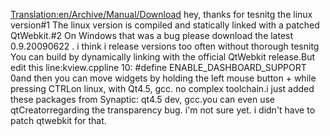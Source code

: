 [[Translation:en/Archive/Manual/Download]]
hey, thanks for tesnitg the linux version#1 The linux version    is compiled and statically linked with a patched QtWebkit.#2 On Windows   that was a bug   please download the latest 0.9.20090622 . i think i release versions too often without thorough tesnitg  You can build by dynamically linking with the official QtWebkit release.But edit this line:kview.cppline 10: #define ENABLE_DASHBOARD_SUPPORT 0and then you can move widgets by holding the left mouse button + while pressing CTRLon linux, with Qt4.5, gcc. no complex toolchain.i just added these packages from Synaptic: qt4.5 dev, gcc.you can even use qtCreatorregarding the transparency bug. i'm not sure yet. i didn't have to patch qtwebkit for that.